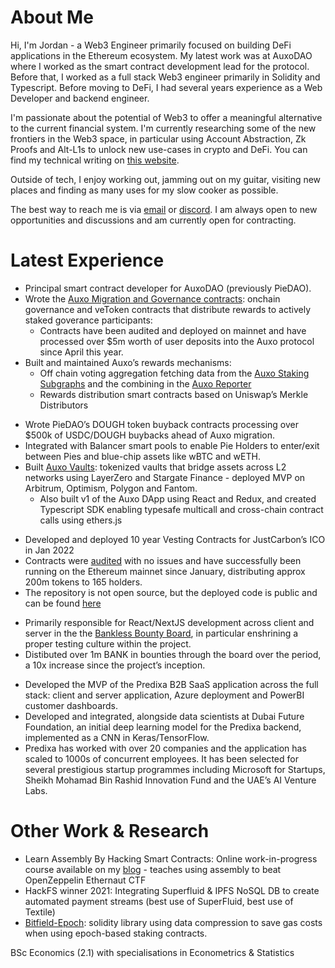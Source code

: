 

# About Me

Hi, I'm Jordan - a Web3 Engineer primarily focused on building DeFi applications in the Ethereum ecosystem. My latest work was at AuxoDAO where I worked as the smart contract development lead for the protocol. Before that, I worked as a full stack Web3 engineer primarily in Solidity and Typescript. Before moving to DeFi, I had several years experience as a Web Developer and backend engineer.

I'm passionate about the potential of Web3 to offer a meaningful alternative to the current financial system. I'm currently researching some of the new frontiers in the Web3 space, in particular using Account Abstraction, Zk Proofs and Alt-L1s to unlock new use-cases in crypto and DeFi. You can find my technical writing on [this website](/learn-assembly-by-hacking).

Outside of tech, I enjoy working out, jamming out on my guitar, visiting new places and finding as many uses for my slow cooker as possible.

The best way to reach me is via [email](mailto:j@jordaniza.com) or [discord](https://discordapp.com/users/867719073885716501). I am always open to new opportunities and discussions and am currently open for contracting.

# Latest Experience

<JobHeader title="Smart Contract Engineer" date="2022 - 2023" org="AuxoDAO" />
<SkillsList
  skills={[
    "solidity",
    "foundry",
    "typescript",
    "hardhat",
    "python",
    'The Graph'
  ]}
/>

- Principal smart contract developer for AuxoDAO (previously PieDAO).
- Wrote the
  [Auxo Migration and Governance contracts](https://github.com/AuxoDAO/governance):
  onchain governance and veToken contracts that distribute rewards to actively
  staked goverance participants:
  - Contracts have been audited and deployed on mainnet and have processed over
    $5m worth of user deposits into the Auxo protocol since April this year.
- Built and maintained Auxo’s rewards mechanisms:
  - Off chain voting aggregation fetching data from the
    [Auxo Staking Subgraphs](https://github.com/jordaniza/auxo-staking-subgraph)
    and the combining in the
    [Auxo Reporter](https://github.com/jordaniza/auxo-reporter)
  - Rewards distribution smart contracts based on Uniswap’s Merkle Distributors

<JobHeader title="Fullstack Web3 Engineer" date="2021 - 2022" org="PieDAO" />
<SkillsList
  skills={[
    "solidity",
    "typescript",
    "hardhat",
    "nextjs",
    'nodejs',
  ]}
/>

- Wrote PieDAO’s DOUGH token buyback contracts processing over $500k of
  USDC/DOUGH buybacks ahead of Auxo migration.
- Integrated with Balancer smart pools to enable Pie Holders to enter/exit
  between Pies and blue-chip assets like wBTC and wETH.
- Built
  [Auxo Vaults](https://github.com/pie-dao/auxo-vaults/tree/main/vaults/contracts):
  tokenized vaults that bridge assets across L2 networks using LayerZero and
  Stargate Finance - deployed MVP on Arbitrum, Optimism, Polygon and Fantom.
  - Also built v1 of the Auxo DApp using React and Redux, and created Typescript
    SDK enabling typesafe multicall and cross-chain contract calls using
    ethers.js

<JobHeader title="Web3 Freelance Consultant" date="2021" org="JustCarbon" />
<SkillsList
  skills={[
    "solidity",
    "typescript",
    "hardhat",
  ]}
/>

- Developed and deployed 10 year Vesting Contracts for JustCarbon’s ICO in Jan
  2022
- Contracts were [audited](https://solidity.finance/audits/JustCarbon/) with no
  issues and have successfully been running on the Ethereum mainnet since
  January, distributing approx 200m tokens to 165 holders.
- The repository is not open source, but the deployed code is public and can be
  found
  [here](https://etherscan.io/address/0x9a6f5ab100819cd911ee73cf7171fd5f8582af0a#code)

<JobHeader title="Web3 Freelance Consultant" date="2021" org="BanklessDAO" />
<SkillsList skills={[
    'nextjs',
    'react',
    'mongodb',
    'typescript'
]} />

- Primarily responsible for React/NextJS development across client and server in
  the the
  [Bankless Bounty Board](https://bountyboard.bankless.community/?status=Open&paidStatus=&tags=&lte=Infinity&sortBy=reward&asc=true&customerId=834499078434979890&customerKey=banklessdao),
  in particular enshrining a proper testing culture within the project.
- Distibuted over 1m BANK in bounties through the board over the period, a 10x
  increase since the project’s inception.

<JobHeader title="Fullstack Engineer" date="2018 - 2020" org="Predixa" />
<SkillsList skills={[
    'vuejs',
    'typescript',
    'python',
    'docker',
    'azure',
    'postgresql',
]} />

- Developed the MVP of the Predixa B2B SaaS application across the full stack:
  client and server application, Azure deployment and PowerBI customer
  dashboards.
- Developed and integrated, alongside data scientists at Dubai Future
  Foundation, an initial deep learning model for the Predixa backend,
  implemented as a CNN in Keras/TensorFlow.
- Predixa has worked with over 20 companies and the application has scaled to
  1000s of concurrent employees. It has been selected for several prestigious
  startup programmes including Microsoft for Startups, Sheikh Mohamad Bin Rashid
  Innovation Fund and the UAE’s AI Venture Labs.

# Other Work & Research

- Learn Assembly By Hacking Smart Contracts: Online work-in-progress course
  available on my [blog](https://jordaniza.com/learn-assembly-by-hacking) - teaches using assembly
  to beat OpenZeppelin Ethernaut CTF
- HackFS winner 2021: Integrating Superfluid & IPFS NoSQL DB to create automated
  payment streams (best use of SuperFluid, best use of Textile)
- [Bitfield-Epoch](https://github.com/jordaniza/bitfield-epoch): solidity
  library using data compression to save gas costs when using epoch-based
  staking contracts.

<JobHeader title="Education" date="2013 - 2016" org="University College London (UCL)" />

BSc Economics (2.1) with specialisations in Econometrics & Statistics
